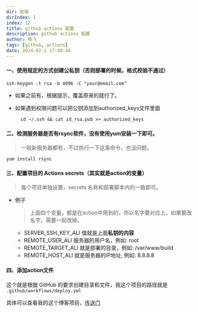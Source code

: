 ```yaml
---
dir: 前端
dirIndex: 1
index: 12
title: github actions 配置
description: github actions 配置
author: 杨飞
tags: [github, actions]
date: 2024-02-1 17:48:48
---
```


#### 一、使用规定的方式创建公私钥（否则部署的时候，格式校验不通过）

```shell
ssh-keygen -t rsa -b 4096 -C "your@email.com"
```

- 如果之前有，根据提示，覆盖原来的就行了。

- 如果遇到权限问题可以把公钥添加到authorized_keys文件里面

  ```shell
    cd ~/.ssh && cat id_rsa.pub >> authorized_keys
  ```

#### 二、检测服务器是否有rsync软件，没有使用yum安装一下即可。
> 一般新服务器都有，不过执行一下这条命令，也没问题。

```shell
yum install rsync
```

#### 三、配置项目的 Actions secrets（其实就是action的变量）
> 每个项目单独设置，secrets 名称和部署脚本内的一致即可。

- 例子
  > 上面四个变量，都是在action中用到的，所以名字要对应上，如果要改名字，需要一起改掉。

  - SERVER_SSH_KEY_ALI  值就是上面**私钥的内容**
  - REMOTE_USER_ALI     服务器的用户名，例如: root
  - REMOTE_TARGET_ALI   就是部署的目录，例如: /var/www/build
  - REMOTE_HOST_ALI     就是服务器的IP地址, 例如: 8.8.8.8

#### 四、添加action文件

这个就是根据 GitHub 的要求创建目录和文件，我这个项目的路径就是 `.github/workflows/deploy.yml`

具体可以查看我的这个博客项目，[传送门](https://github.com/yangfei4913438/mdx-blog)

